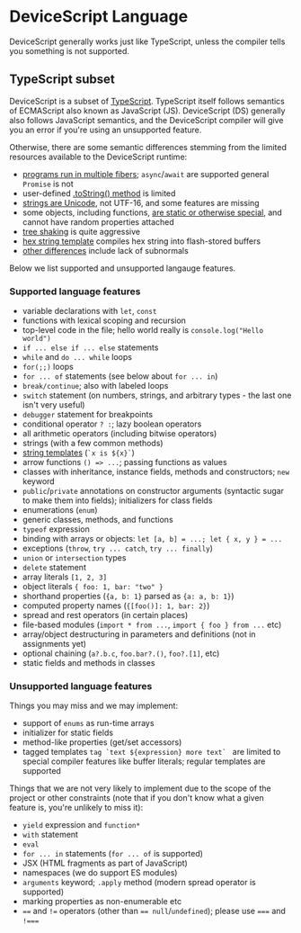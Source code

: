# DeviceScript Language

DeviceScript generally works just like TypeScript, unless the compiler tells you something is not supported.

## TypeScript subset

DeviceScript is a subset of [TypeScript](https://www.typescriptlang.org).
TypeScript itself follows semantics of ECMAScript also known as JavaScript (JS).
DeviceScript (DS) generally also follows JavaScript semantics, and the DeviceScript compiler
will give you an error if you're using an unsupported feature.

Otherwise, there are some semantic differences stemming from the limited
resources available to the DeviceScript runtime:

-   [programs run in multiple fibers](/language/async); `async`/`await` are supported general `Promise` is not
-   user-defined [.toString() method](/language/tostring) is limited
-   [strings are Unicode](/language/strings), not UTF-16, and some features are missing
-   some objects, including functions, [are static or otherwise special](/language/special), and cannot have random properties attached
-   [tree shaking](/language/tree-shaking) is quite aggressive
-   [hex string template](/language/hex) compiles hex string into flash-stored buffers
-   [other differences](/language/devicescript-vs-javascript) include lack of subnormals

Below we list supported and unsupported langauge features.

### Supported language features

-   variable declarations with `let`, `const`
-   functions with lexical scoping and recursion
-   top-level code in the file; hello world really is `console.log("Hello world")`
-   `if ... else if ... else` statements
-   `while` and `do ... while` loops
-   `for(;;)` loops
-   `for ... of` statements (see below about `for ... in`)
-   `break/continue`; also with labeled loops
-   `switch` statement (on numbers, strings, and arbitrary types - the last one isn't very useful)
-   `debugger` statement for breakpoints
-   conditional operator `? :`; lazy boolean operators
-   all arithmetic operators (including bitwise operators)
-   strings (with a few common methods)
-   [string templates](https://developer.mozilla.org/en-US/docs/Web/JavaScript/Reference/Template_literals) (`` `x is ${x}` ``)
-   arrow functions `() => ...`; passing functions as values
-   classes with inheritance, instance fields, methods and constructors; `new` keyword
-   `public`/`private` annotations on constructor arguments (syntactic sugar to make them into fields); initializers for class fields
-   enumerations (`enum`)
-   generic classes, methods, and functions
-   `typeof` expression
-   binding with arrays or objects: `let [a, b] = ...; let { x, y } = ...`
-   exceptions (`throw`, `try ... catch`, `try ... finally`)
-   `union` or `intersection` types
-   `delete` statement
-   array literals `[1, 2, 3]`
-   object literals `{ foo: 1, bar: "two" }`
-   shorthand properties (`{a, b: 1}` parsed as `{a: a, b: 1}`)
-   computed property names (`{[foo()]: 1, bar: 2}`)
-   spread and rest operators (in certain places)
-   file-based modules (`import * from ...`, `import { foo } from ...` etc)
-   array/object destructuring in parameters and definitions (not in assignments yet)
-   optional chaining (`a?.b.c`, `foo.bar?.()`, `foo?.[1]`, etc)
-   static fields and methods in classes

### Unsupported language features

Things you may miss and we may implement:

-   support of `enums` as run-time arrays
-   initializer for static fields
-   method-like properties (get/set accessors)
-   tagged templates `` tag `text ${expression} more text`  `` are limited to special compiler features
    like buffer literals; regular templates are supported

Things that we are not very likely to implement due to the scope of the project
or other constraints (note that if you don't know what a given feature is, you're
unlikely to miss it):

-   `yield` expression and `function*`
-   `with` statement
-   `eval`
-   `for ... in` statements (`for ... of` is supported)
-   JSX (HTML fragments as part of JavaScript)
-   namespaces (we do support ES modules)
-   `arguments` keyword; `.apply` method (modern spread operator is supported)
-   marking properties as non-enumerable etc
-   `==` and `!=` operators (other than `== null`/`undefined`); please use `===` and `!===`
